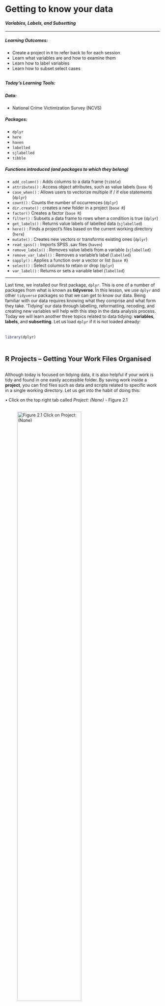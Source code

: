 
# Getting to know your data
#### *Variables, Labels, and Subsetting* {-}


---

##### **Learning Outcomes:** {-}
-	Create a project in `R` to refer back to for each session
-	Learn what variables are and how to examine them 
-	Learn how to label variables 
-	Learn how to subset select cases 

<div style="margin-bottom:30px;">
</div>

##### **Today’s Learning Tools:** {-}
<div style="margin-bottom:15px;">
</div>

##### *Data:* {-}
-	National Crime Victimization Survey (NCVS)

<div style="margin-bottom:15px;">
</div>

##### *Packages:* {-}
-	`dplyr`
-	`here`
-	`haven`
-	`labelled`
-	`sjlabelled`
-	`tibble`

<div style="margin-bottom:15px;">
</div>

##### *Functions introduced (and packages to which they belong)* {-}
-	`add_column()` : Adds columns to a data frame (`tibble`)
-	`attributes()` : Access object attributes, such as value labels (`base R`)
-	`case_when()` : Allows users to vectorize multiple if / if else statements (`dplyr`)
-	`count()` : Counts the number of occurrences (`dplyr`)
-	`dir.create()` : creates a new folder in a project (`base R`)
-	`factor()` Creates a factor (`base R`)
-	`filter()` : Subsets a data frame to rows when a condition is true (`dplyr`)
-	`get_labels()` : Returns value labels of labelled data (`sjlabelled`)
-	`here()` : Finds a project’s files based on the current working directory (`here`)
-	`mutate()` : Creates new vectors or transforms existing ones (`dplyr`)
-	`read_spss()` : Imports SPSS .sav files (`haven`)
-	`remove_labels()` : Removes value labels from a variable (`sjlabelled`)
-	`remove_var_label()` : Removes a variable’s label (`labelled`)
-	`sapply()` : Applies a function over a vector or list (`base R`)
-	`select()` : Select columns to retain or drop (`dplyr`)
-	`var_label()` : Returns or sets a variable label (`labelled`)



---

Last time, we installed our first package, `dplyr`. This is one of a number of packages from what is known as **tidyverse**. In this lesson, we use `dplyr` and other `tidyverse` packages so that we can get to know our data. Being familiar with our data requires knowing what they comprise and what form they take. ‘Tidying’ our data through labelling, reformatting, recoding, and creating new variables will help with this step in the data analysis process. Today we will learn another three topics related to data tidying: **variables**, **labels**, and **subsetting**. Let us load `dplyr` if it is not loaded already:

<div style="margin-bottom:35px;">
</div>
```r

library(dplyr)

```

<div style="margin-bottom:50px;">
</div>

## R Projects – Getting Your Work Files Organised

<div style="margin-bottom:30px;">
</div>

Although today is focused on tidying data, it is also helpful if your work is tidy and found in one easily accessible folder. By saving work inside a **project**, you can find files such as data and scripts related to specific work in a single working directory. Let us get into the habit of doing this:

•	Click on the top right tab called *Project: (None)* - Figure 2.1 
<div style="margin-bottom:30px;">
</div>

![**Figure 2.1** Click on *Project: (None)*](Images/project.png){width=70%}

<div style="margin-bottom:30px;">
</div>

-	Click on *New Project*. A window with different options appears. Create your project in *New Directory* and then click *New Project*

<div style="margin-bottom:15px;">
</div>

-	Choose a name for your project (e.g., r_crim_course) and a location (working directory) where your project will be created

<div style="margin-bottom:15px;">
</div>

-	Now click on *Create Project* and your new project will be launched

<div style="margin-bottom:15px;">
</div>

Inside your project, you can organise it by having separate files, one for scripts, one for data, one for outputs, and another for visuals. You can make these with the function `dir.create()`:
 
 <div style="margin-bottom:35px;">
</div>
```r

# For example, to make a sub-folder called 'Datasets' in your project folder, type this into your console pane:
dir.create("Datasets")

```

<div style="margin-bottom:50px;">
</div>

If you noticed in your *Files, Plots…* pane, the files there tell you what folder you are automatically working in. This is known as your *working directory*, the default location that is there when you open `RStudio`. Wherever your `R project` is saved will be the working directory. 

Whenever you want to locate certain files within your `Project`, use the `here` package:
<div style="margin-bottom:35px;">
</div>
```r

library(here)

```
<div style="margin-bottom:50px;">
</div>

Doing so is better than typing out the exact location of your file, which can be tedious. The next section shows how to use the `here ()` function to import data from the National Crime Victimization Survey (NCVS).

You can read on why projects are useful here: [https://www.r-bloggers.com/2020/01/rstudio-projects-and-working-directories-a-beginners-guide/](https://www.r-bloggers.com/2020/01/rstudio-projects-and-working-directories-a-beginners-guide/)

---

## Importing Data

Here is another `tidyverse` package to install:

<div style="margin-bottom:35px;">
</div>
```r

library(haven)

```

<div style="margin-bottom:50px;">
</div>

`Haven` enables `R` to understand various data formats used by other statistical packages such as SPSS and STATA. We will need this package to open data in its diverse forms. 

You will have saved the NCVS in a relevant file in your project, so now let us load this data using `read_spss()` from `Haven`:
<div style="margin-bottom:35px;">
</div>
```r

# Importing our SPSS dataset and naming it ‘ncvs’ 
ncvs <- read_spss(here("Datasets", "NCVS lone offender assaults 1992 to 2013.sav"))

```
<div style="margin-bottom:50px;">
</div>

What you are saying to `R` is the following: 

>My data, *NCVS lone offender assaults 1992 to 2013*, is a .sav file. Therefore it is an SPSS dataset, and is located in the sub-folder called *Datasets* in my default working directory. `R`,  please extract it from *here*, understand it, and place it in an object called `ncvs` so I can find it in `RStudio`. 

<div style="margin-bottom:15px;">
</div>

To view the new data frame, `ncvs`, type:
<div style="margin-bottom:35px;">
</div>
```r

View (ncvs)

```

<div style="margin-bottom:50px;">
</div>

---

## Today’s 3 (TOPICS)

<div style="margin-bottom:30px;">
</div>

We now have data to tidy in `R`, so onto our three main topics for this week: **variables**, **labels**, and **subsetting**.

<div style="margin-bottom:30px;">
</div>
---

### Variables

Variables can be persons, places, things, or ideas that we are interested in studying. For example, height and favourite football team. Different variable types refer to different levels of measurement: nominal, ordinal, and interval/ ratio. 

In `R`, nominal and ordinal variables are encoded as a **factor** class because they are categorical characteristics, so take on a limited number of values; factors are like the integer vector introduced last week but each integer is a label. 

Likewise, interval and ratio variables are encoded as **numeric** class because they are continuous characteristics, so take on a wide range of values. These variables appear as vectors and as columns of data frames. 

How do you know what your variable is classed as? There are two ways of knowing using our NCVS data:

<div style="margin-bottom:35px;">
</div>
```r

# To see the class of all the vectors (columns) in our data frame, ncvs, we use:
sapply(ncvs, class)

# To see the class of a specific vector, such as the variable ‘injured’, we use:
class(ncvs$injured)

# The $ symbol allows us to access specific variables in a data frame object
# The $ symbol must be accompanied by the name of the data frame!

```
<div style="margin-bottom:50px;">
</div>

You may have noticed that many of the vectors in our data frame were classed as `haven_labelled`. What is this, you ask? When we use the `haven()` function to import data, `R` keeps the information associated with that file type -- the SPSS variable information and value labels that were in the dataset. In practice, therefore, you can find categorical data in `R` embedded in very different types of vectors (character, factor, or haven labelled) depending on decisions taken by whomever created the data frame.

<div style="margin-bottom:30px;">
</div>

---
#### **Formatting Classes and Value Labels** 

<div style="margin-bottom:30px;">
</div>

In some cases, you may want to make changes to how variables are classed. We can change our variable to specifically be classed as 'factor':

<div style="margin-bottom:35px;">
</div>
```r

# Name the newly created factor *injured_r*
#Specify the order we want our variable labels
ncvs$injured_r <- factor(ncvs$injured, labels = c("Uninjured", "Injured"))
table(ncvs$injured_r)
attributes(ncvs$injured_r)


```

<div style="margin-bottom:50px;">
</div>

---

#### **Recoding and Creating New Variables** 

<div style="margin-bottom:30px;">
</div>

In some circumstances, we would like to recode variables. Recoding could be collapsing multiple values of your variable into a single category or making some values of your variable become missing. In other circumstances, we may want to create a brand new variable that combines data from two others. First, time to install another package to learn the `add_column()` function: `tibble`. Now let us learn!

---

#### **Creating a new variable from 1 existing variable: 2 examples** 

<div style="margin-bottom:35px;">
</div>
```r
# Load the 'tibble' package
library(tibble)

# 1. Create the new variable ‘InjuredNew’ from ‘injured’ 
ncvs$InjuredNew <-ncvs$injured 
# Specify that order of the labels is important in the new variable
ncvs$injured_r <- factor(ncvs$injured, labels = c("Uninjured", "Injured"), ordered = TRUE) 

attributes(ncvs$injured_r)

# 2. Create a new column (aka variable) that has a row ID 
add_column(ncvs, newid = 1:nrow(ncvs))

```

<div style="margin-bottom:50px;">
</div>

---

#### **Creating a new variable from more than 1 existing variables** 

<div style="margin-bottom:30px;">
</div>

For example, we want to create a new variable in our NCVS data that tells us about the severity of the victimization experienced by the respondent. That severity will be measured by two variables: (1) whether the offender had a weapon and (2) whether the victim sustained an injury during their victimization. These are not necessarily the best variables to use in measuring victimization severity; this example, however, should illustrate how you might combine variables to create a new one. 

Before we decide to do this, we need to know if we can do so by first understanding those variables of interest. By using the function `count ()`, we get a good sense of the values and the number of respondents in each of those values for both variables.

<div style="margin-bottom:35px;">
</div>
```r

# Is the appropriate package, 'dplyr', loaded? 
# You can check what package each function we learn today belongs to by referring to the top of each online lesson, under 'Functions Introduced'

# Using count ( ) for ‘injured’ and ‘weaponpresent’
count(ncvs, injured)
count(ncvs, weaponpresent)

```

<div style="margin-bottom:50px;">
</div>

This function tells us that `injured`, a nominal-level variable, is stored as an integer, where the 0 value means the victim was uninjured and the 1 value means they were injured. Often in data, '0' represents the absence of the feature being measured and '1' means the presence of such feature. Also, the `weaponpresent` variable is also a nominal variable stored as an integer. Here, more victims report that the offender did not use a weapon during the offence (950) as opposed to using one (406). In addition, there are a number of missing values for this question (75).

There is a particular function from the `dplyr` package that is very handy for creating a new variable from more than 1 variable. It is called `mutate`. The `mutate()` function will create a new column that comprises the sum of both of these variables,  keeping the old variables too.

<div style="margin-bottom:35px;">
</div>
```r

# Create the new variable with mutate 
ncvs <- mutate(ncvs, severity = injured + weaponpresent)

# Now let’s check the new variable ‘severity’ against the old ones
ncvs %>% select(injured, weaponpresent, severity) %>% sample_n(10)

```

<div style="margin-bottom:50px;">
</div>

Notice that `%>%` . This is known as the **pipe operator**, which is a nifty shortcut in `R` coding. It means that we only need to specify the data frame object once at the beginning as opposed to typing out the name of the data frame repeatedly. In all subsequent functions, notice that the object is ‘piped’ through.

The `severity` variable is ordinal-level, where 0 is the least severe (neither a weapon was used nor the victim injured), 1 is more severe (either the offender wielded a weapon or the victim reported being injured), and 2 is the most severe (the respondent reported being injured and the offender had a weapon). You can then add value labels to reflect this understanding.

The above example was simple, but often, we will want to make more complex combinations of variables. This is known as **recoding**. For example, we want to turn the variable in the NCVS dataset, called `relationship`, into a dichotomous variable called `notstranger` whereby the offender was a stranger (0) or was known to the victim (1). Before doing this, we again use the `count ()` function to understand the variable of interest, `relationship`, and it has four categories. We then use `mutate ()` and `case_when ()`. Think of `case_when()` like an ‘if’ logical statement. It allows us to make changes to a variable that are conditional on some requirement. Note below that this turns our new categories into character values.

<div style="margin-bottom:35px;">
</div>
```r

# Making the ‘notstrange’ variable by collapsing the values of the variable ‘relationship’ into only two values
ncvs <- ncvs %>% mutate(notstranger = case_when(relationship %in% 0 ~ "Stranger", relationship %in% 1:3 ~ "Not a stranger"))

# We could also run the following code to make the character values numeric rather than string (e.g., stranger vs not a stranger) 
ncvs <- ncvs %>% mutate(notstranger = case_when(relationship == 0 ~ 0, relationship <= 3 ~ 1))

```

<div style="margin-bottom:50px;">
</div>

---

### Labels

<div style="margin-bottom:30px;">
</div>

Variables sometimes come with labels – these are very brief descriptions of the variable itself and what its values are. Value labels are very useful when we have a nominal or ordinal level variable in our dataset that has been assigned numeric values. To have a look at what are your variable and value labels, use the function `attributes()`:

<div style="margin-bottom:35px;">
</div>
```r

attributes(ncvs$injured)
# You can also use var_label() and get_labels() too, but attributes() shows both types of labels

```

<div style="margin-bottom:50px;">
</div>

The output in the console show that uninjured is labelled '0' and injured is labelled '1'. Maybe, though, you do not like the labels that are attached to the variable values. Perhaps they do not make sense or they do not help you to understand better what this variable measures. If so, we can remove and change the labels. 

Let’s return to the `injured` variable from the `ncvs` dataframe. We are going to make a duplicate variable of `injured` to learn how to remove and add labels. We do this because it is good practice to leave your original variables alone in case you need to go back to them. 

<div style="margin-bottom:35px;">
</div>
```r

# Make a new variable that is a duplicate of the original one, but naming it ‘injured_no_labels’
ncvs$injured_no_labels <- ncvs$injured

attributes(ncvs$injured_no_labels)

```
<div style="margin-bottom:50px;">
</div>

To remove labels, we will need to load two new packages: `labelled` and `sjlabelled`. Can you do that?

<div style="margin-bottom:35px;">
</div>
```r

library(labelled)
library(sjlabelled)

```
<div style="margin-bottom:50px;">
</div>

After loading the two new packages, we remove variable and value labels:

<div style="margin-bottom:35px;">
</div>
```r

# Remove variable labels 
ncvs$injured_no_labels <- remove_var_label(ncvs$injured_no_labels) 

# Check that they were removed 
var_label(ncvs$injured_no_labels)

# Remove value labels 
ncvs$injured_no_labels <- remove_labels(ncvs$injured_no_labels, labels = c(1:2))  

# Check that they were removed 
get_labels(ncvs$injured_no_labels)

```

<div style="margin-bottom:50px;">
</div>

Now to add a label:

<div style="margin-bottom:35px;">
</div>
```r

# Add variable label 
var_label(ncvs$injured_no_labels) <- "Whether Victim Sustained Injured" 

# Check that they were added 
var_label(ncvs$injured_no_labels)

# Add variable label 
ncvs$injured_no_labels <-add_labels(ncvs$injured_no_labels, labels = c(`uninjured` = 0, `injured` = 1)) 

# Check that they were added 
get_labels(ncvs$injured_no_labels)

```
<div style="margin-bottom:50px;">
</div>

---

### Subsetting

<div style="margin-bottom:30px;">
</div>

Through `tidyverse` functions, we can subset our data frames or vectors based on some criteria. Using the function `select()`, we can subset variables by number or name:

<div style="margin-bottom:35px;">
</div>
```r

# Using select () to subset by two variables
ncvs_Df <- ncvs %>% select(1:2) 

```
<div style="margin-bottom:50px;">
</div>

Using the function `slice()`, we can subset rows by number, and combine it with `select()`. For example:

<div style="margin-bottom:35px;">
</div>
```r

# Get the first two rows 
firstTwoRowsOfncvs <- ncvs %>% slice(1:2) 

# Combine with above function to get the first two variables, and first two rows 
firstTwoRowsCols <- ncvs %>% select(1:2) %>% slice(1:2)

```

<div style="margin-bottom:50px;">
</div>

Use the `filter()` function to subset observations (i.e., rows) based on conditions. For example, we only want those for which the `injured` variable was equal to 1, so we run:

<div style="margin-bottom:35px;">
</div>
```r

OnlyInjured <- ncvs %>% filter(injured == 1)

#These filters can be combined using conditions ‘&’ and ‘|’ to produce data similar to the one from the variable 'notstranger' except we call this variable 'KnewOfandInjured':
KnewOfandInjured <- ncvs %>% 
filter(relationship > 0 & injured == 1)

```

<div style="margin-bottom:50px;">
</div>

---

<div style="margin-bottom:50px;">
</div>

## SUMMARY

<div style="margin-bottom:30px;">
</div>

Today you were further introduced to **tidyverse** packages that helped you to tidy your data. First, we learned to put our work into a **project** and then how to import data using a package called `haven`. Whenever we specify a data frame, we learned a nifty short-cut: the **pipe operator** - `%>%` - which allows us to specify the data frame only once when we code. 

Our three main topics today had to do with helping us tidy. One were the variables themselves where we learned about the **factor** and **numeric** classes, and how to make and **recode** new variables. Two, we learned how to remove and add variable and value labels so that we can understand what our variables are measuring.  Three, we then learned to subset our data, whereby we make new dataframes that include only the columns – variables – or rows – cases – we want. We tidied our data using the TIDYVERSE WAY! 

<div style="margin-bottom:50px;">
</div>

And of course: don't forget to do your homework!

<div style="margin-bottom:500px;">
</div>
